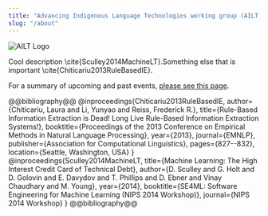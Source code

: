 ```yaml
---
title: "Advancing Indigenous Language Technologies working group (AILT)"
slug: "/about"
---
```




![AILT Logo](./logo.png)


Cool description \cite{Sculley2014MachineLT}.Something else that is important \cite{Chiticariu2013RuleBasedIE}.



For a summary of upcoming and past events, [please see this page](/events).



@@bibliography@@
@inproceedings{Chiticariu2013RuleBasedIE,
  author={Chiticariu, Laura and Li, Yunyao and Reiss, Frederick R.},
  title={Rule-Based Information Extraction is Dead! Long Live Rule-Based Information Extraction Systems!},
  booktitle={Proceedings of the 2013 Conference on Empirical Methods in Natural Language Processing},
  year={2013},
  journal={EMNLP},
  publisher={Association for Computational Linguistics},
  pages={827--832},
  location={Seattle, Washington, USA}
}
@inproceedings{Sculley2014MachineLT,
  title={Machine Learning: The High Interest Credit Card of Technical Debt},
  author={D. Sculley and G. Holt and D. Golovin and E. Davydov and T. Phillips and D. Ebner and Vinay Chaudhary and M. Young},
  year={2014},
  booktitle={SE4ML: Software Engineering for Machine Learning (NIPS 2014 Workshop)},
  journal={NIPS 2014 Workshop}
}
@@bibliography@@